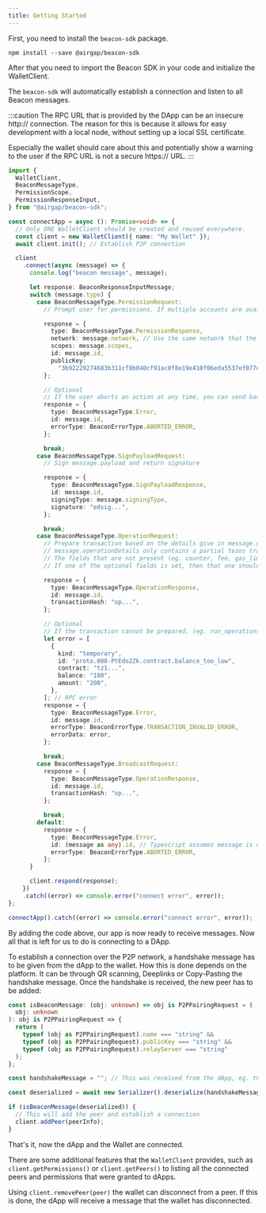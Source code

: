 ```yaml
---
title: Getting Started
---
```


First, you need to install the `beacon-sdk` package.

`npm install --save @airgap/beacon-sdk`

After that you need to import the Beacon SDK in your code and initialize the WalletClient.

The `beacon-sdk` will automatically establish a connection and listen to all Beacon messages.

:::caution
The RPC URL that is provided by the DApp can be an insecure http:// connection. The reason for this is because it allows for easy development with a local node, without setting up a local SSL certificate.

Especially the wallet should care about this and potentially show a warning to the user if the RPC URL is not a secure https:// URL.
:::

```ts live
import {
  WalletClient,
  BeaconMessageType,
  PermissionScope,
  PermissionResponseInput,
} from "@airgap/beacon-sdk";

const connectApp = async (): Promise<void> => {
  // Only ONE WalletClient should be created and reused everywhere.
  const client = new WalletClient({ name: "My Wallet" });
  await client.init(); // Establish P2P connection

  client
    .connect(async (message) => {
      console.log("beacon message", message);

      let response: BeaconResponseInputMessage;
      switch (message.type) {
        case BeaconMessageType.PermissionRequest:
          // Prompt user for permissions. If multiple accounts are available, let user choose one of them

          response = {
            type: BeaconMessageType.PermissionResponse,
            network: message.network, // Use the same network that the user requested
            scopes: message.scopes,
            id: message.id,
            publicKey:
              "3b92229274683b311cf8b040cf91ac0f8e19e410f06eda5537ef077e718e0024",
          };

          // Optional
          // If the user aborts an action at any time, you can send back an error:
          response = {
            type: BeaconMessageType.Error,
            id: message.id,
            errorType: BeaconErrorType.ABORTED_ERROR,
          };

          break;
        case BeaconMessageType.SignPayloadRequest:
          // Sign message.payload and return signature

          response = {
            type: BeaconMessageType.SignPayloadResponse,
            id: message.id,
            signingType: message.signingType,
            signature: "edsig...",
          };

          break;
        case BeaconMessageType.OperationRequest:
          // Prepare transaction based on the details give in message.operationDetails
          // message.operationDetails only contains a partial tezos transaction. Not all fields are mandatory
          // The fields that are not present (eg. counter, fee, gas_limit) have to be set by the wallet
          // If one of the optional fields is set, then that one should be used and not replaced by the wallet

          response = {
            type: BeaconMessageType.OperationResponse,
            id: message.id,
            transactionHash: "op...",
          };

          // Optional
          // If the transaction cannot be prepared, (eg. run_operations fails), an error containing the rpc error can be returned
          let error = [
            {
              kind: "temporary",
              id: "proto.008-PtEdo2Zk.contract.balance_too_low",
              contract: "tz1...",
              balance: "100",
              amount: "200",
            },
          ]; // RPC error
          response = {
            type: BeaconMessageType.Error,
            id: message.id,
            errorType: BeaconErrorType.TRANSACTION_INVALID_ERROR,
            errorData: error,
          };

          break;
        case BeaconMessageType.BroadcastRequest:
          response = {
            type: BeaconMessageType.OperationResponse,
            id: message.id,
            transactionHash: "op...",
          };

          break;
        default:
          response = {
            type: BeaconMessageType.Error,
            id: (message as any).id, // Typescript assumes message is of type "never", but we should still add this to handle any potential future messages we don't support yet.
            errorType: BeaconErrorType.ABORTED_ERROR,
          };
      }

      client.respond(response);
    })
    .catch((error) => console.error("connect error", error));
};

connectApp().catch((error) => console.error("connect error", error));
```

By adding the code above, our app is now ready to receive messages. Now all that is left for us to do is connecting to a DApp.

To establish a connection over the P2P network, a handshake message has to be given from the dApp to the wallet. How this is done depends on the platform.
It can be through QR scanning, Deeplinks or Copy-Pasting the handshake message. Once the handshake is received, the new peer has to be added:

```typescript
const isBeaconMessage: (obj: unknown) => obj is P2PPairingRequest = (
  obj: unknown
): obj is P2PPairingRequest => {
  return (
    typeof (obj as P2PPairingRequest).name === "string" &&
    typeof (obj as P2PPairingRequest).publicKey === "string" &&
    typeof (obj as P2PPairingRequest).relayServer === "string"
  );
};

const handshakeMessage = ""; // This was received from the dApp, eg. through QR scanning or deeplink

const deserialized = await new Serializer().deserialize(handshakeMessage);

if (isBeaconMessage(deserialized)) {
  // This will add the peer and establish a connection
  client.addPeer(peerInfo);
}
```

That's it, now the dApp and the Wallet are connected.

There are some additional features that the `WalletClient` provides, such as `client.getPermissions()` or `client.getPeers()` to listing all the connected peers and permissions that were granted to dApps.

Using `client.removePeer(peer)` the wallet can disconnect from a peer. If this is done, the dApp will receive a message that the wallet has disconnected.
